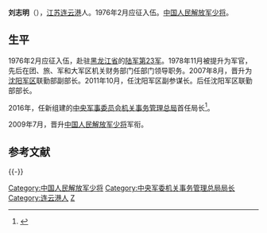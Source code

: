 '''刘志明'''（{{bd|1957年||}}），[[江苏省|江苏]][[连云港市|连云港]]人。1976年2月应征入伍。[[中国人民解放军少将|中国人民解放军少将]]。

==生平==
1976年2月应征入伍，赴驻[[黑龙江省|黑龙江省]]的[[中国人民解放军陆军第二十三集团军|陆军第23军]]。1978年11月被提升为军官，先后在团、旅、军和大军区机关财务部门任部门领导职务。2007年8月，晋升为[[中国人民解放军沈阳军区|沈阳军区]]联勤部副部长。2011年10月，任沈阳军区副参谋长。后任沈阳军区联勤部部长。

2016年，任新组建的[[中央军事委员会机关事务管理总局|中央军事委员会机关事务管理总局]]首任局长<ref>{{cite news|title=原沈阳军区联勤部部长刘志明任军委机关事务管理总局局长|url=http://www.thepaper.cn/newsDetail_forward_1419810|accessdate=2016-04-19|publisher=澎湃新闻|archive-date=2020-12-15|archive-url=https://web.archive.org/web/20201215071614/http://www.thepaper.cn/newsDetail_forward_1419810|dead-url=no}}</ref>。

2009年7月，晋升[[中国人民解放军少将|中国人民解放军少将]]军衔。

== 参考文献 ==
{{Reflist}}

{{-}}
{{start box}}
{{s-mil|pla}}
{{s-new}}
{{s-title|[[中央军事委员会机关事务管理总局|中央军事委员会机关事务管理总局]]局长|2016年1月－}} 
{{s-inc}}
{{end box}}

{{中央军委|部}}

{{DEFAULTSORT:Li李}}
[[Category:中国人民解放军少将|Category:中国人民解放军少将]]
[[Category:中央军委机关事务管理总局局长|Category:中央军委机关事务管理总局局长]]
[[Category:连云港人|Category:连云港人]]
[[Category:刘姓|Z]]